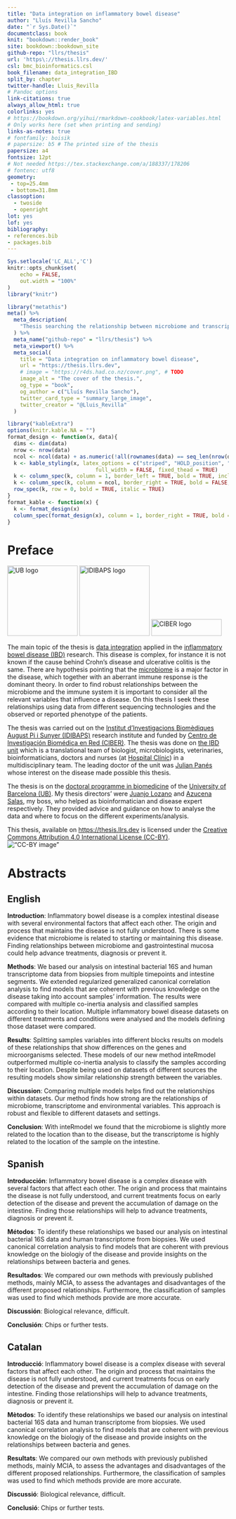 ```yaml
---
title: "Data integration on inflammatory bowel disease"
author: "Lluís Revilla Sancho"
date: "`r Sys.Date()`"
documentclass: book
knit: "bookdown::render_book"
site: bookdown::bookdown_site
github-repo: "llrs/thesis"
url: 'https\://thesis.llrs.dev/'
csl: bmc_bioinformatics.csl
book_filename: data_integration_IBD
split_by: chapter
twitter-handle: Lluis_Revilla
# Pandoc options
link-citations: true
always_allow_html: true
colorlinks: yes
# https://bookdown.org/yihui/rmarkdown-cookbook/latex-variables.html
# Only works here (set when printing and sending)
links-as-notes: true
# fontfamily: boisik
# papersize: b5 # The printed size of the thesis
papersize: a4
fontsize: 12pt
# Not needed https://tex.stackexchange.com/a/188337/178206
# fontenc: utf8 
geometry:
 - top=25.4mm
 - bottom=31.8mm
classoption: 
  - twoside
  - openright
lot: yes
lof: yes
bibliography:
- references.bib
- packages.bib
---
```


<!--# TODO add the first two pages with the formal requirements of the faculty  -->

```r
Sys.setlocale('LC_ALL','C')
knitr::opts_chunk$set(
	echo = FALSE,
	out.width = "100%"
)
library("knitr")
```

<!--# TODO Fix metathis to provide good media coverage  -->

```r
library("metathis")
meta() %>%
  meta_description(
    "Thesis searching the relationship between microbiome and transcriptome on the intestine on patients with IBD to discover key genes and bacteria."
  ) %>% 
  meta_name("github-repo" = "llrs/thesis") %>% 
  meta_viewport() %>% 
  meta_social(
    title = "Data integration on inflammatory bowel disease",
    url = "https://thesis.llrs.dev",
    # image = "https://r4ds.had.co.nz/cover.png", # TODO
    image_alt = "The cover of the thesis.",
    og_type = "book",
    og_author = c("Lluís Revilla Sancho"),
    twitter_card_type = "summary_large_image",
    twitter_creator = "@Lluis_Revilla"
  )
```

```r
library("kableExtra")
options(knitr.kable.NA = "")
format_design <- function(x, data){
  dims <- dim(data)
  nrow <- nrow(data)
  ncol <- ncol(data) + as.numeric(!all(rownames(data) == seq_len(nrow(data))))
  k <- kable_styling(x, latex_options = c("striped", "HOLD_position", "repeat_header"), 
                            full_width = FALSE, fixed_thead = TRUE)
  k <- column_spec(k, column = 1, border_left = TRUE, bold = TRUE, include_thead = FALSE)
  k <- column_spec(k, column = ncol, border_right = TRUE, bold = FALSE, include_thead = FALSE)
  row_spec(k, row = 0, bold = TRUE, italic = TRUE)
}
format_kable <- function(x) {
  k <- format_design(x)
  column_spec(format_design(x), column = 1, border_right = TRUE, bold = TRUE)
}
```

# Preface {.unnumbered}

![UB logo](images/ub_logo.png "University where I defend the thesis"){width="160"} ![IDIBAPS logo](images/idibaps_logo.png "Research center"){width="160"} ![CIBER logo](images/logo_ciber.png "Hiring institution"){width="160" height="38"}

The main topic of the thesis is [data integration](https://en.wikipedia.org/wiki/Data_integration "Wikipedia page of integration") applied in the [inflammatory bowel disease (IBD)](https://en.wikipedia.org/wiki/Inflammatory_bowel_disease) research.
This disease is complex, for instance it is not known if the cause behind Crohn's disease and ulcerative colitis is the same.
There are hypothesis pointing that the [microbiome](https://en.wikipedia.org/wiki/Microbiota) is a major factor in the disease, which together with an aberrant immune response is the dominant theory.
In order to find robust relationships between the microbiome and the immune system it is important to consider all the relevant variables that influence a disease.
On this thesis I seek these relationships using data from different sequencing technologies and the observed or reported phenotype of the patients.

The thesis was carried out on the [Institut d'Investigacions Biomèdiques August Pi i Sunyer (IDIBAPS)](http://www.idibaps.org/ "IDIBAPS website") research institute and funded by [Centro de Investigación Biomédica en Red (CIBER)](https://www.ciberehd.org/ "CIBER website").
The thesis was done on [the IBD unit](https://www.ibd-bcn.org/ "Group's website") which is a translational team of biologist, microbiologists, veterinaries, bioinformaticians, doctors and nurses (at [Hospital Clínic](https://www.clinicbarcelona.org/en "Hospital Clínic")) in a multidisciplinary team.
The leading doctor of the unit was [Julian Panés](https://orcid.org/0000-0002-4971-6902 "Julià website") whose interest on the disease made possible this thesis.

The thesis is on the [doctoral programme in biomedicine](http://www.ub.edu/doctorat_biomedicina/eng/index.htm "Doctoral program's website") of the [University of Barcelona (UB)](https://www.ub.edu/web/portal/en/ "UB website").
My thesis directors' were [Juanjo Lozano](https://orcid.org/0000-0001-7613-3908 "Juanjo's ORCID") and [Azucena Salas](https://orcid.org/0000-0003-4572-2907 "Azu's ORCID"), my boss, who helped as bioinformatician and disease expert respectively.
They provided advice and guidance on how to analyse the data and where to focus on the different experiments/analysis.

This thesis, available on <https://thesis.llrs.dev> is licensed under the [Creative Commons Attribution 4.0 International License (CC-BY)](https://creativecommons.org/licenses/by/4.0/ "License summary link").\
!["CC-BY image"](images/by.png "CC-BY image of creative commons")

# Abstracts {.unnumbered}

<!--# Max length of 600 words-->

## English {.unnumbered}

**Introduction**: Inflammatory bowel disease is a complex intestinal disease with several environmental factors that affect each other.
The origin and process that maintains the disease is not fully understood.
There is some evidence that microbiome is related to starting or maintaining this disease.
Finding relationships between microbiome and gastrointestinal mucosa could help advance treatments, diagnosis or prevent it.

**Methods**: We based our analysis on intestinal bacterial 16S and human transcriptome data from biopsies from multiple timepoints and intestine segments.
We extended regularized generalized canonical correlation analysis to find models that are coherent with previous knowledge on the disease taking into account samples' information.
The results were compared with multiple co-inertia analysis and classified samples according to their location.
Multiple inflammatory bowel disease datasets on different treatments and conditions were analysed and the models defining those dataset were compared.

**Results**: Splitting samples variables into different blocks results on models of these relationships that show differences on the genes and microorganisms selected.
These models of our new method inteRmodel outperformed multiple co-inertia analysis to classify the samples according to their location.
Despite being used on datasets of different sources the resulting models show similar relationship strength between the variables.

**Discussion**: 
Comparing multiple models helps find out the relationships within datasets.
Our method finds how strong are the relationships of microbiome, transcriptome and environmental variables.
This approach is robust and flexible to different datasets and settings.

**Conclusion**: With inteRmodel we found that the microbiome is slightly more related to the location than to the disease, but the transcriptome is highly related to the location of the sample on the intestine.


## Spanish {.unnumbered}

**Introducción**: Inflammatory bowel disease is a complex disease with several factors that affect each other.
The origin and process that maintains the disease is not fully understood, and current treatments focus on early detection of the disease and prevent the accumulation of damage on the intestine.
Finding those relationships will help to advance treatments, diagnosis or prevent it.

**Métodos**: To identify these relationships we based our analysis on intestinal bacterial 16S data and human transcriptome from biopsies.
We used canonical correlation analysis to find models that are coherent with previous knowledge on the biologiy of the disease and provide insights on the relationships between bacteria and genes.

**Resultados**: We compared our own methods with previously published methods, mainly MCIA, to assess the advantages and disadvantages of the different proposed relationships.
Furthermore, the classification of samples was used to find which methods provide are more accurate.

**Discussión**: Biological relevance, difficult.

**Conclusión**: Chips or further tests.

## Catalan {.unnumbered}

**Introducció**: Inflammatory bowel disease is a complex disease with several factors that affect each other.
The origin and process that maintains the disease is not fully understood, and current treatments focus on early detection of the disease and prevent the accumulation of damage on the intestine.
Finding those relationships will help to advance treatments, diagnosis or prevent it.

**Mètodos**: To identify these relationships we based our analysis on intestinal bacterial 16S data and human transcriptome from biopsies.
We used canonical correlation analysis to find models that are coherent with previous knowledge on the biologiy of the disease and provide insights on the relationships between bacteria and genes.

**Resultats**: We compared our own methods with previously published methods, mainly MCIA, to assess the advantages and disadvantages of the different proposed relationships.
Furthermore, the classification of samples was used to find which methods provide are more accurate.

**Discussió**: Biological relevance, difficult.

**Conclusió**: Chips or further tests.
